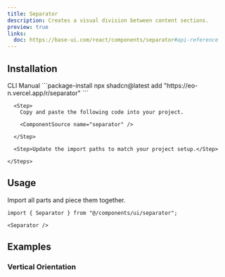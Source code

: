 ```yaml
---
title: Separator
description: Creates a visual division between content sections.
preview: true
links:
  doc: https://base-ui.com/react/components/separator#api-reference
---
```


<ComponentTabs name="separator-demo" />

## Installation

<CodeTabs>

  <TabsList>
    <TabsTrigger value="cli">CLI</TabsTrigger>
    <TabsTrigger value="manual">Manual</TabsTrigger>
  </TabsList>

  <TabsContent value="cli">
    ```package-install 
    npx shadcn@latest add "https://eo-n.vercel.app/r/separator"
    ```
  </TabsContent>

  <TabsContent value="manual">
    <Steps>

      <Step>
        Copy and paste the following code into your project.

        <ComponentSource name="separator" />

      </Step>
      
      <Step>Update the import paths to match your project setup.</Step>

    </Steps>
  </TabsContent>

</CodeTabs>

## Usage

Import all parts and piece them together.

```tsx
import { Separator } from "@/components/ui/separator";
```

```tsx
<Separator />
```

## Examples

### Vertical Orientation

<ComponentTabs name="separator-vertical" />
